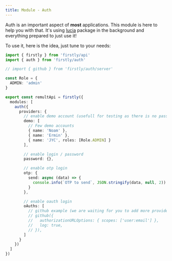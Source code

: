 ```yaml
---
title: Module - Auth
---
```


Auth is an important aspect of **most** applications. This module is here to help you with that.
It's using [lucia](https://lucia-auth.com/) package in the background and everything prepared to
just use it!

To use it, here is the idea, just tune to your needs:

```ts
import { firstly } from 'firstly/api'
import { auth } from 'firstly/auth'

// import { github } from 'firstly/auth/server'

const Role = {
  ADMIN: 'admin'
}

export const remultApi = firstly({
  modules: [
    auth({
      providers: {
        // enable demo account (usefull for testing as there is no password!)
        demo: [
          // Few demo accounts
          { name: 'Noam' },
          { name: 'Ermin' },
          { name: 'JYC', roles: [Role.ADMIN] }
        ],

        // enable login / password
        password: {},

        // enable otp login
        otp: {
          send: async (data) => {
            console.info(`OTP to send`, JSON.stringify(data, null, 2))
          }
        },

        // enable oauth login
        oAuths: [
          // github example (we are waiting for you to add more providers / examples!)
          // github({
          //   authorizationURLOptions: { scopes: ['user:email'] },
          //   log: true,
          // }),
        ]
      }
    })
  ]
})
```
